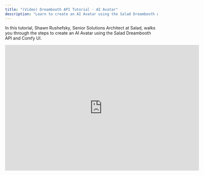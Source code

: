 ```yaml
---
title: "(Video) Dreambooth API Tutorial - AI Avatar"
description: "Learn to create an AI Avatar using the Salad Dreambooth API and Comfy UI."
---
```


In this tutorial, Shawn Rushefsky, Senior Solutions Architect at Salad, walks you through the steps to create an AI Avatar using the Salad Dreambooth API and Comfy UI.

<iframe src="https://player.vimeo.com/video/964808169?h=4602050b77" width="640" height="416" frameborder="0" allow="autoplay; fullscreen; picture-in-picture" allowfullscreen></iframe>
